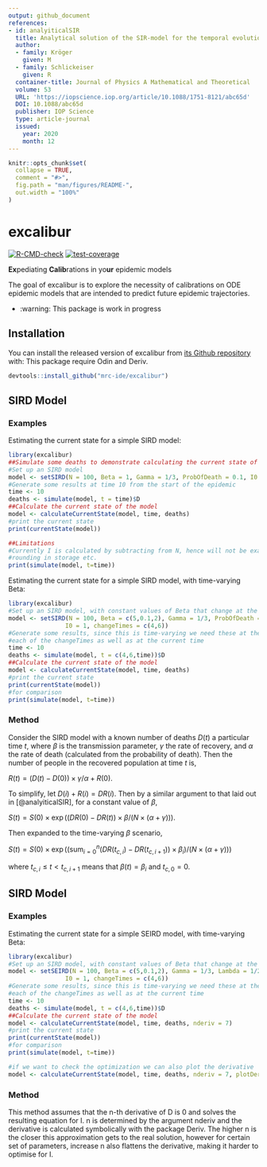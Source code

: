 ```yaml
---
output: github_document
references:
- id: analyiticalSIR
  title: Analytical solution of the SIR-model for the temporal evolution of epidemics. Part A time-independent reproduction factor
  author:
  - family: Kröger
    given: M
  - family: Schlickeiser
    given: R
  container-title: Journal of Physics A Mathematical and Theoretical
  volume: 53
  URL: 'https://iopscience.iop.org/article/10.1088/1751-8121/abc65d'
  DOI: 10.1088/abc65d
  publisher: IOP Science
  type: article-journal
  issued:
    year: 2020
    month: 12
---
```


<!-- README.md is generated from README.Rmd. Please edit that file -->

```r
knitr::opts_chunk$set(
  collapse = TRUE,
  comment = "#>",
  fig.path = "man/figures/README-",
  out.width = "100%"
)
```

# excalibur

<!-- badges: start -->
[![R-CMD-check](https://github.com/mrc-ide/excalibur/actions/workflows/R-CMD-check.yaml/badge.svg?branch=main)](https://github.com/mrc-ide/excalibur/actions/workflows/R-CMD-check.yaml)
[![test-coverage](https://github.com/mrc-ide/excalibur/actions/workflows/test-coverage.yaml/badge.svg?branch=main)](https://github.com/mrc-ide/excalibur/actions/workflows/test-coverage.yaml)
<!-- badges: end -->

**Ex**pediating **Calib**rations in yo**ur** epidemic models

The goal of excalibur is to explore the necessity of calibrations on ODE 
epidemic models that are intended to predict future epidemic trajectories.

* :warning: This package is work in progress

## Installation

You can install the released version of excalibur from [its Github repository](https://github.com/mrc-ide/excalibur) with:
This package require Odin and Deriv.

``` r
devtools::install_github("mrc-ide/excalibur")
```

## SIRD Model

### Examples

Estimating the current state for a simple SIRD model:

```r
library(excalibur)
##Simulate some deaths to demonstrate calculating the current state of the model
#Set up an SIRD model
model <- setSIRD(N = 100, Beta = 1, Gamma = 1/3, ProbOfDeath = 0.1, I0 = 1)
#Generate some results at time 10 from the start of the epidemic
time <- 10
deaths <- simulate(model, t = time)$D
##Calculate the current state of the model
model <- calculateCurrentState(model, time, deaths)
#print the current state
print(currentState(model))

##Limitations
#Currently I is calculated by subtracting from N, hence will not be exact due to
#rounding in storage etc.
print(simulate(model, t=time))
```

Estimating the current state for a simple SIRD model, with time-varying Beta:

```r
library(excalibur)
#Set up an SIRD model, with constant values of Beta that change at the times given
model <- setSIRD(N = 100, Beta = c(5,0.1,2), Gamma = 1/3, ProbOfDeath = 0.1, 
                I0 = 1, changeTimes = c(4,6))
#Generate some results, since this is time-varying we need these at the end of
#each of the changeTimes as well as at the current time
time <- 10
deaths <- simulate(model, t = c(4,6,time))$D
##Calculate the current state of the model
model <- calculateCurrentState(model, time, deaths)
#print the current state
print(currentState(model))
#for comparison
print(simulate(model, t=time))
```

### Method
Consider the SIRD model with a known number of deaths $D(t)$ a particular time $t$, where $\beta$ is the transmission parameter, $\gamma$ the rate of recovery, and $\alpha$ the rate of death (calculated from the probability of death).
Then the number of people in the recovered population at time $t$ is, 

$R(t)=(D(t)-D(0))\times\gamma/\alpha + R(0).$

To simplify, let $D(i)+R(i)=\mathrm{\textit{DR}}(i)$.
Then by a similar argument to that laid out in [@analyiticalSIR], for a constant value of $\beta$,

$S(t) = S(0)\times \exp((\mathrm{\textit{DR}}(0)-\mathrm{\textit{DR}}(t))\times\beta/(N\times(\alpha+\gamma))).$

Then expanded to the time-varying $\beta$ scenario,

$S(t)=S(0)\times\exp((\mathrm{sum}^n_{i=0}(\mathrm{\textit{DR}}(t_{c,i})-\mathrm{\textit{DR}}(t_{c,i+1}))\times\beta_i)/(N\times(\alpha + \gamma)))$

where $t_{c,i} \leq t < t_{c,i+1}$ means that $\beta(t) = \beta_i$ and $t_{c,0} = 0$.

## SIRD Model

### Examples

Estimating the current state for a simple SEIRD model, with time-varying Beta:

```r
library(excalibur)
#Set up an SIRD model, with constant values of Beta that change at the times given
model <- setSEIRD(N = 100, Beta = c(5,0.1,2), Gamma = 1/3, Lambda = 1/2, ProbOfDeath = 0.1, 
                I0 = 1, changeTimes = c(4,6))
#Generate some results, since this is time-varying we need these at the end of
#each of the changeTimes as well as at the current time
time <- 10
deaths <- simulate(model, t = c(4,6,time))$D
##Calculate the current state of the model
model <- calculateCurrentState(model, time, deaths, nderiv = 7)
#print the current state
print(currentState(model))
#for comparison
print(simulate(model, t=time))

#if we want to check the optimization we can also plot the derivative
model <- calculateCurrentState(model, time, deaths, nderiv = 7, plotDeriv = TRUE)
```

### Method
This method assumes that the n-th derivative of D is 0 and solves the resulting 
equation for I. n is determined by the argument nderiv and the derivative is 
calculated symbolically with the package Deriv. The higher n is the closer this
approximation gets to the real solution, however for certain set of parameters,
increase n also flattens the derivative, making it harder to optimise for I.
